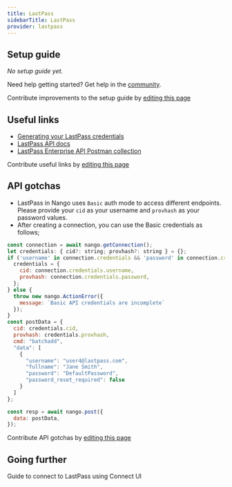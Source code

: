 ```yaml
---
title: LastPass
sidebarTitle: LastPass
provider: lastpass
---
```



<Overview />
<PreBuiltTooling />
<PreBuiltUseCases />

## Setup guide

_No setup guide yet._

<Tip>Need help getting started? Get help in the [community](https://nango.dev/slack).</Tip>

<Note>Contribute improvements to the setup guide by [editing this page](https://github.com/nangohq/nango/tree/master/docs-v2/integrations/all/lastpass.mdx)</Note>

## Useful links

-   [Generating your LastPass credentials](https://support.lastpass.com/s/document-item?language=en_US&bundleId=lastpass&topicId=LastPass/t_cid_and_hash_locate.html&_LANG=enus)
-   [LastPass API docs](https://support.lastpass.com/s/document-item?language=en_US&bundleId=lastpass&topicId=LastPass/use-provisioning-api.html&_LANG=enus)
-   [LastPass Enterprise API Postman collection﻿](https://support.lastpass.com/s/document-item?language=en_US&bundleId=lastpass&topicId=LastPass/use_lastpass_enterprise_api_postman_collection.html&_LANG=enus)

<Note>Contribute useful links by [editing this page](https://github.com/nangohq/nango/tree/master/docs-v2/integrations/all/lastpass.mdx)</Note>

## API gotchas

- LastPass in Nango uses `Basic` auth mode to access different endpoints. Please provide your `cid` as your username and `provhash` as your password values.
- After creating a connection, you can use the Basic credentials as follows;
```js
const connection = await nango.getConnection();
let credentials: { cid?: string; provhash?: string } = {};
if ('username' in connection.credentials && 'password' in connection.credentials) {
  credentials = {
    cid: connection.credentials.username,
    provhash: connection.credentials.password,
  };
} else {
  throw new nango.ActionError({
    message: `Basic API credentials are incomplete`
  });
}
const postData = {
  cid: credentials.cid,
  provhash: credentials.provhash,
  cmd: "batchadd",
  "data": [
    {
      "username": "user4@lastpass.com",
      "fullname": "Jane Smith",
      "password": "DefaultPassword",
      "password_reset_required": false
    }
  ]
};

const resp = await nango.post({
  data: postData,
});
```

<Note>Contribute API gotchas by [editing this page](https://github.com/nangohq/nango/tree/master/docs-v2/integrations/all/lastpass.mdx)</Note>

## Going further

<Card title="Connect to LastPass" icon="link" href="/integrations/all/lastpass/connect" horizontal>
  Guide to connect to LastPass using Connect UI
</Card>

